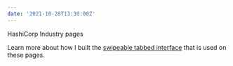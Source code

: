 ```yaml
---
date: '2021-10-28T13:30:00Z'
---
```


<ExternalLink href="https://hashicorp.com/industries/financial-services">
  HashiCorp Industry pages
</ExternalLink>

Learn more about how I built the [swipeable tabbed interface](/posts/swipeable-tabs) that is used on these pages.

